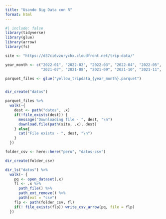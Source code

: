 ```yaml
---
title: "Usando Big Data con R"
format: html
---
```


```r
#| include: false 
library(tidyverse)
library(glue)
library(arrow)
library(fs)

```

```r

site <- "https://d37ci6vzurychx.cloudfront.net/trip-data/"

year_month <- c("2022-01", "2022-02", "2022-03", "2022-04", "2022-05", "2022-06",
                "2021-07", "2021-08", "2021-09", "2021-10", "2021-11", "2021-12") 

parquet_files <- glue("yellow_tripdata_{year_month}.parquet")


dir_create("datos")

parquet_files %>% 
  walk(~{
    dest <- path("datos", .x)
    if(!file_exists(dest)) {
      message("Downloading file - ", dest, "\n")
      download.file(path(site, .x), dest)
    } else{
      cat("File exists - ", dest, "\n")
    }
  })
```

```r
folder_csv <- here::here("peru", "datos-csv")

dir_create(folder_csv)

dir_ls("datos") %>% 
  walk(~ {
    pq <- open_dataset(.x) 
    fl <- .x %>% 
      path_file() %>% 
      path_ext_remove() %>% 
      path(ext = "csv")
    flp <- path(folder_csv, fl)
    if(! file_exists(flp)) write_csv_arrow(pq, file = flp)
  })
```
